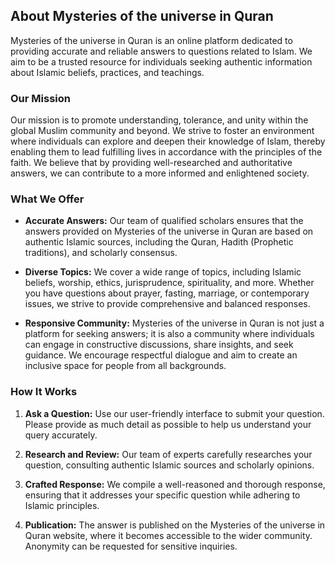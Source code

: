 ## About Mysteries of the universe in Quran

Mysteries of the universe in Quran is an online platform dedicated to providing accurate and reliable answers to questions related to Islam. We aim to be a trusted resource for individuals seeking authentic information about Islamic beliefs, practices, and teachings.

### Our Mission

Our mission is to promote understanding, tolerance, and unity within the global Muslim community and beyond. We strive to foster an environment where individuals can explore and deepen their knowledge of Islam, thereby enabling them to lead fulfilling lives in accordance with the principles of the faith. We believe that by providing well-researched and authoritative answers, we can contribute to a more informed and enlightened society.

### What We Offer

- **Accurate Answers:** Our team of qualified scholars ensures that the answers provided on Mysteries of the universe in Quran are based on authentic Islamic sources, including the Quran, Hadith (Prophetic traditions), and scholarly consensus.

- **Diverse Topics:** We cover a wide range of topics, including Islamic beliefs, worship, ethics, jurisprudence, spirituality, and more. Whether you have questions about prayer, fasting, marriage, or contemporary issues, we strive to provide comprehensive and balanced responses.

- **Responsive Community:** Mysteries of the universe in Quran is not just a platform for seeking answers; it is also a community where individuals can engage in constructive discussions, share insights, and seek guidance. We encourage respectful dialogue and aim to create an inclusive space for people from all backgrounds.

### How It Works

1. **Ask a Question:** Use our user-friendly interface to submit your question. Please provide as much detail as possible to help us understand your query accurately.

2. **Research and Review:** Our team of experts carefully researches your question, consulting authentic Islamic sources and scholarly opinions.

3. **Crafted Response:** We compile a well-reasoned and thorough response, ensuring that it addresses your specific question while adhering to Islamic principles.

4. **Publication:** The answer is published on the Mysteries of the universe in Quran website, where it becomes accessible to the wider community. Anonymity can be requested for sensitive inquiries.

